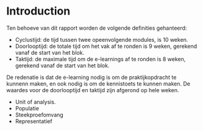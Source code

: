 # Introduction {.unnumbered}

Ten behoeve van dit rapport worden de volgende definities gehanteerd:

- Cyclustijd: de tijd tussen twee opeenvolgende modules, is 10 weken. 
- Doorlooptijd: de totale tijd om het vak af te ronden is 9 weken, gerekend vanaf de start van het blok.
- Taktijd: de maximale tijd om de e-learnings af te ronden is 8 weken, gerekend vanaf de start van het blok.

De redenatie is dat de e-learning nodig is om de praktijkopdracht te kunnenn maken, en ook nodig is om de kennistoets te kunnen maken. De waardes voor de doorlooptijd en taktijd zijn afgerond op hele weken.

- Unit of analysis.
- Populatie
- Steekproefomvang
- Representatief

<!--
Betrouwbaarheid op twee manieren uitlegbaar. Wordt gemeten wat we willen meten? Is het gegeven zelf betrouwbaar.

De nauwkeurigheid van het meetsysteem.

Absoluut of relatief?
-->

